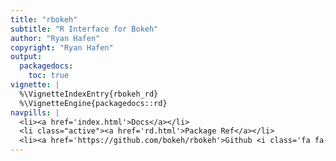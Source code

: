 ```yaml
---
title: "rbokeh"
subtitle: "R Interface for Bokeh"
author: "Ryan Hafen"
copyright: "Ryan Hafen"
output:
  packagedocs:
    toc: true
vignette: |
  %\VignetteIndexEntry{rbokeh_rd}
  %\VignetteEngine{packagedocs::rd}
navpills: |
  <li><a href='index.html'>Docs</a></li>
  <li class="active"><a href='rd.html'>Package Ref</a></li>
  <li><a href='https://github.com/bokeh/rbokeh'>Github <i class='fa fa-github'></i></a></li>
---
```

